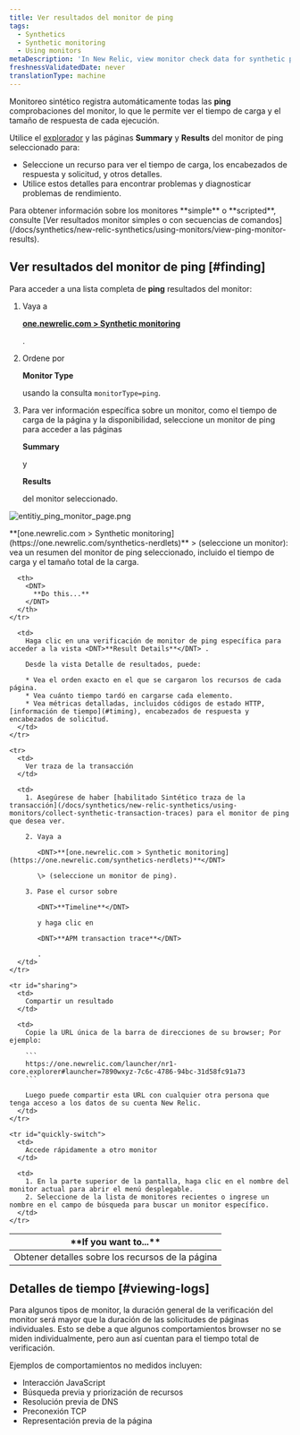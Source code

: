 ```yaml
---
title: Ver resultados del monitor de ping
tags:
  - Synthetics
  - Synthetic monitoring
  - Using monitors
metaDescription: 'In New Relic, view monitor check data for synthetic ping monitors.'
freshnessValidatedDate: never
translationType: machine
---
```



Monitoreo sintético registra automáticamente todas las <DNT>**ping**</DNT> comprobaciones del monitor, lo que le permite ver el tiempo de carga y el tamaño de respuesta de cada ejecución.

Utilice el [explorador](/docs/new-relic-one/use-new-relic-one/ui-data/new-relic-one-entity-explorer-view-performance-across-apps-services-hosts) y las páginas <DNT>**Summary**</DNT> y <DNT>**Results**</DNT> del monitor de ping seleccionado para:

* Seleccione un recurso para ver el tiempo de carga, los encabezados de respuesta y solicitud, y otros detalles.
* Utilice estos detalles para encontrar problemas y diagnosticar problemas de rendimiento.

<Callout variant="tip">
  Para obtener información sobre los monitores <DNT>**simple**</DNT> o <DNT>**scripted**</DNT>, consulte [Ver resultados monitor simples o con secuencias de comandos](/docs/synthetics/new-relic-synthetics/using-monitors/view-ping-monitor-results).
</Callout>

## Ver resultados del monitor de ping [#finding]

Para acceder a una lista completa de <DNT>**ping**</DNT> resultados del monitor:

1. Vaya a

   <DNT>**[one.newrelic.com > Synthetic monitoring](https://one.newrelic.com/synthetics-nerdlets)**</DNT>

   .

2. Ordene por

   <DNT>**Monitor Type**</DNT>

   usando la consulta `monitorType=ping`.

3. Para ver información específica sobre un monitor, como el tiempo de carga de la página y la disponibilidad, seleccione un monitor de ping para acceder a las páginas

   <DNT>**Summary**</DNT>

   y

   <DNT>**Results**</DNT>

   del monitor seleccionado.

<img
  title="Entitiy monitor list"
  alt="entitiy_ping_monitor_page.png"
  src={syntheticViewPingResults}
/>

<figcaption>
  <DNT>**[one.newrelic.com > Synthetic monitoring](https://one.newrelic.com/synthetics-nerdlets)**</DNT> > (seleccione un monitor): vea un resumen del monitor de ping seleccionado, incluido el tiempo de carga y el tamaño total de la carga.
</figcaption>

<table id="using">
  <thead>
    <tr>
      <th width={250}>
        <DNT>
          **If you want to...**
        </DNT>
      </th>

      <th>
        <DNT>
          **Do this...**
        </DNT>
      </th>
    </tr>
  </thead>

  <tbody>
    <tr>
      <td>
        Obtener detalles sobre los recursos de la página
      </td>

      <td>
        Haga clic en una verificación de monitor de ping específica para acceder a la vista <DNT>**Result Details**</DNT> .

        Desde la vista Detalle de resultados, puede:

        * Vea el orden exacto en el que se cargaron los recursos de cada página.
        * Vea cuánto tiempo tardó en cargarse cada elemento.
        * Vea métricas detalladas, incluidos códigos de estado HTTP, [información de tiempo](#timing), encabezados de respuesta y encabezados de solicitud.
      </td>
    </tr>

    <tr>
      <td>
        Ver traza de la transacción
      </td>

      <td>
        1. Asegúrese de haber [habilitado Sintético traza de la transacción](/docs/synthetics/new-relic-synthetics/using-monitors/collect-synthetic-transaction-traces) para el monitor de ping que desea ver.

        2. Vaya a

           <DNT>**[one.newrelic.com > Synthetic monitoring](https://one.newrelic.com/synthetics-nerdlets)**</DNT>

           \> (seleccione un monitor de ping).

        3. Pase el cursor sobre

           <DNT>**Timeline**</DNT>

           y haga clic en

           <DNT>**APM transaction trace**</DNT>

           .
      </td>
    </tr>

    <tr id="sharing">
      <td>
        Compartir un resultado
      </td>

      <td>
        Copie la URL única de la barra de direcciones de su browser; Por ejemplo:

        ```
        https://one.newrelic.com/launcher/nr1-core.explorer#launcher=7890wxyz-7c6c-4786-94bc-31d58fc91a73
        ```

        Luego puede compartir esta URL con cualquier otra persona que tenga acceso a los datos de su cuenta New Relic.
      </td>
    </tr>

    <tr id="quickly-switch">
      <td>
        Accede rápidamente a otro monitor
      </td>

      <td>
        1. En la parte superior de la pantalla, haga clic en el nombre del monitor actual para abrir el menú desplegable.
        2. Seleccione de la lista de monitores recientes o ingrese un nombre en el campo de búsqueda para buscar un monitor específico.
      </td>
    </tr>
  </tbody>
</table>

## Detalles de tiempo [#viewing-logs]

Para algunos tipos de monitor, la duración general de la verificación del monitor será mayor que la duración de las solicitudes de páginas individuales. Esto se debe a que algunos comportamientos browser no se miden individualmente, pero aun así cuentan para el tiempo total de verificación.

Ejemplos de comportamientos no medidos incluyen:

* Interacción JavaScript
* Búsqueda previa y priorización de recursos
* Resolución previa de DNS
* Preconexión TCP
* Representación previa de la página